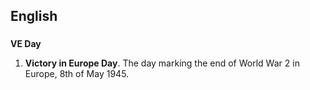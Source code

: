 ==English==
==={{initialism}}===
'''VE Day'''
# '''Victory in Europe Day'''. The day marking the end of World War 2 in Europe, 8th of May 1945.
{{Wikipedia}}
